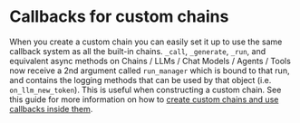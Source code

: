 # Callbacks for custom chains

 When you create a custom chain you can easily set it up to use the same callback system as all the built-in chains.
`_call`, `_generate`, `_run`, and equivalent async methods on Chains / LLMs / Chat Models / Agents / Tools now receive a 2nd argument called `run_manager` which is bound to that run, and contains the logging methods that can be used by that object (i.e. `on_llm_new_token`). This is useful when constructing a custom chain. See this guide for more information on how to [create custom chains and use callbacks inside them](/docs/modules/chains/how_to/custom_chain).


